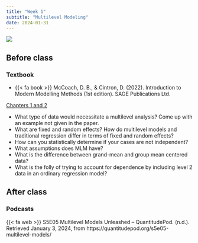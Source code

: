 ```yaml
---
title: "Week 1"
subtitle: "Multilevel Modeling"
date: 2024-01-31
---
```


![](/slides/02-MLM/images/mlm_title.png){fig-align="center"}

## Before class

### Textbook

-   {{< fa book >}} McCoach, D. B., & Cintron, D. (2022). Introduction to Modern Modelling Methods (1st edition). SAGE Publications Ltd.

[Chapters 1 and 2](/readings/MLM/MLM_12.pdf)

-   What type of data would necessitate a multilevel analysis? Come up with an example not given in the paper.
-   What are fixed and random effects? How do multilevel models and traditional regression differ in terms of fixed and random effects?
-   How can you statistically determine if your cases are not independent?
-   What assumptions does MLM have?
-   What is the difference between grand-mean and group mean centered data?
-   What is the folly of trying to account for dependence by including level 2 data in an ordinary regression model?

## After class

### Podcasts

{{< fa web >}} S5E05 Multilevel Models Unleashed – QuantitudePod. (n.d.). Retrieved January 3, 2024, from https://quantitudepod.org/s5e05-multilevel-models/
